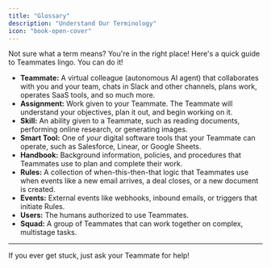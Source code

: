 ```yaml
---
title: "Glossary"
description: "Understand Our Terminology"
icon: "book-open-cover"
---
```


Not sure what a term means? You're in the right place\! Here's a quick guide to Teammates lingo. You can do it\!

- **Teammate:** A virtual colleague (autonomous AI agent) that collaborates with you and your team, chats in Slack and other channels, plans work, operates SaaS tools, and so much more.
- **Assignment:** Work given to your Teammate. The Teammate will understand your objectives, plan it out, and begin working on it.
- **Skill:** An ability given to a Teammate, such as reading documents, performing online research, or generating images.
- **Smart Tool:** One of _your_ digital software tools that your Teammate can operate, such as Salesforce, Linear, or Google Sheets.
- **Handbook:** Background information, policies, and procedures that Teammates use to plan and complete their work.
- **Rules:** A collection of when-this-then-that logic that Teammates use when events like a new email arrives, a deal closes, or a new document is created.
- **Events:** External events like webhooks, inbound emails, or triggers that initiate Rules.
- **Users:** The humans authorized to use Teammates.
- **Squad:** A group of Teammates that can work together on complex, multistage tasks.

---

If you ever get stuck, just ask your Teammate for help\!